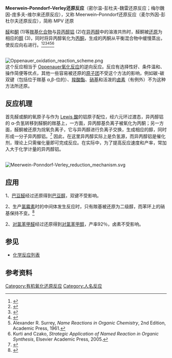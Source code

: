 '''Meerwein–Ponndorf–Verley还原反应'''（密尔温-彭杜夫-魏雷还原反应；梅尔魏因-庞多夫-维尔来还原反应），又称 Meerwein–Ponndorf还原反应（麦尔外因-彭杜尔夫还原反应），简称 MPV 还原

[[醛|醛]]和[[酮|酮]] (1)等[[羰基化合物|羰基化合物]]与[[异丙醇铝|异丙醇铝]] (2)在[[异丙醇|异丙醇]]中的溶液共热时，醛酮被[[还原|还原]]为相应的[[醇|醇]] (3)，同时将异丙醇氧化为[[丙酮|丙酮]]，生成的丙酮从平衡混合物中缓慢蒸出，使反应向右进行。<ref>{{cite journal en
 | title =  Über die Reduzierende Wirkung der Metallalkyle, insbesondere der Aluminium- und Bor-alkyle
 | author = [[Hans_Meerwein|Hans Meerwein]],   
 | journal = J. Prakt. Chem. 
 | volume = 147 
 | issue = 
 | pages = 24 
 | year =  1936
 | url =  |doi=10.1002/prac.19361470608}}{{doi|10.1002/prac.19361470607}}{{doi|10.1002/prac.19361470606}}</ref><ref>{{cite journal en
 | title =  Ein neues Verfahren zur Reduktion von Aldehyden und Ketonen
 | author = Hans Meerwein, Rudolf Schmidt  
 | journal = [[Justus_Liebigs_Annalen_der_Chemie|Justus Liebigs Annalen der Chemie]] 
 | volume = 444 
 | issue = 1 
 | pages =  221–238
 | year =  1924
 | url =  
 | doi = 10.1002/jlac.19254440112   }}</ref><ref>{{cite journal en
 | title = Der reversible Austausch der Oxydationsstufen zwischen Aldehyden oder Ketonen einerseits und primären oder sekundären Alkoholen anderseits
 | author = Wolfgang Ponndorf   
 | journal = [[Angewandte_Chemie|Angewandte Chemie]] 
 | volume = 39
 | issue = 5 
 | pages =  138–143
 | year =  1926
 | url =  
 | doi = 10.1002/ange.19260390504   }}</ref><ref>{{cite journal en
 | title =  
 | author = Verley, A.,   
 | journal = Bull. Soc. Chim. Fr. 
 | volume = 37
 | issue =  
 | pages =  537
 | year =  1925
 | url =  
 | doi =    }}</ref><ref>Alexander R. Surrey, ''Name Reactions in Organic Chemistry'', 2nd Edition, Academic Press, 1961.</ref><ref>Kurti and Czako, ''Strategic Application of Named Reaction in Organic Synthesis'', Elsevier Academic Press, 2005.</ref>

<br />
[[Image:Oppenauer_oxidation_reaction_scheme.png|center]]
<br />

这个反应相当于 [[Oppenauer氧化反应|Oppenauer氧化反应]]的逆向反应。反应有选择性好、条件温和、操作简便等优点，其他一些容易被还原的[[原子团|原子团]]不受这个方法的影响，例如碳-碳双键（包括位于羰基 α,β-位的）、[[羧酸酯|羧酸酯]]、[[硝基|硝基]]和活泼的[[卤素|卤素]]（有例外）不为这种方法所还原。

==反应机理==
首先醛或酮的氧原子与作为 [[路易斯酸|Lewis 酸]]的铝原子配位，经六元环过渡态，异丙醇铝的 α-负氢转移到醛酮的羰基上，一方面，异丙醇基负离子被氧化为丙酮；另一方面，醛酮被还原为烷氧负离子，它与异丙醇进行负离子交换，生成相应的醇，同时形成一分子异丙醇铝。<ref>{{cite journal en
 | title =  Mechanism of the Meerwein–Ponndorf Reduction
 | author = L. M. Jackman; J. A. Mills   
 | journal = Nature  
 | volume = 164 
 | issue = 
 | pages = 789–790  
 | year = 1949 
 | url =  
 | doi = 10.1038/164789a0   }}</ref> 因此，在这里异丙醇实际上是负氢源，而异丙醇铝是催化剂，理论上只需催化量即可完成反应。在实际中，为了提高反应速度和产率，常加入大于化学计量的异丙醇铝。

<br />
[[File:Meerwein-Ponndorf-Verley_reduction_mechanism.svg|center]]
<br />

==应用==
1、[[巴豆醛|巴豆醛]]经过还原得到[[巴豆醇|巴豆醇]]，双键不受影响。

2、生产[[氯霉素|氯霉素]]时的中间体发生反应时，只有羰基被还原为二级醇，而苯环上的硝基保持不变。<ref>{{cite journal en|title=Chloramphenicol (Chloromycetin). VII. Synthesis through p-Nitroacetophenone|author=Loren M. Long, H. D. Troutman|journal=J. Am. Chem. Soc.|year=1949|volume=71|issue=7|pages=2473–2475|doi=10.1021/ja01175a068}}</ref>

2、[[对氯苯甲醛|对氯苯甲醛]]经过还原得到[[对氯苯甲醇|对氯苯甲醇]]，产率92％，卤素不受影响。

==参见==
*[[化学反应列表|化学反应列表]]

==参考资料==
{{reflist}}

[[Category:有机氧化还原反应|Category:有机氧化还原反应]]
[[Category:人名反应|Category:人名反应]]